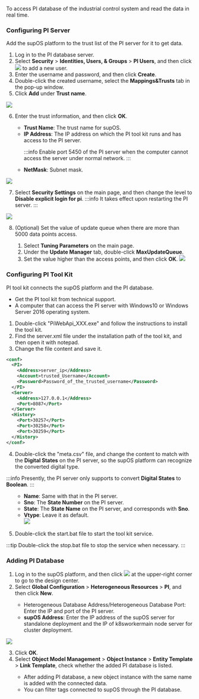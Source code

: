 To access PI database of the industrial control system and read the data in real time.

### Configuring PI Server

Add the supOS platform to the trust list of the PI server for it to get data.
1. Log in to the PI database server.
2. Select <strong>Security</strong> > <b>Identities, Users, & Groups</b> > <strong>PI Users</strong>, and then click <img src="https://wordpressfreezonex.oss-accelerate.aliyuncs.com/platform/60.png"/> to add a new user.
3. Enter the username and password, and then click <strong>Create</strong>.
4. Double-click the created username, select the <strong>Mappings&Trusts</strong> tab in the pop-up window.
5. Click <strong>Add</strong> under <strong>Trust name</strong>.

<img src="https://wordpressfreezonex.oss-accelerate.aliyuncs.com/platform/61.png"/>

6. Enter the trust information, and then click <strong>OK</strong>.

<ul>
<ul>
<li>
<strong>Trust Name</strong>: The trust name for supOS.
</li>
<li>
<strong>IP Address</strong>: The IP address on which the PI tool kit runs and has access to the PI server.

:::info
Enable port 5450 of the PI server when the computer cannot access the server under normal network.
:::

</li>
<li><strong>NetMask</strong>: Subnet mask.
</li>
</ul>
</ul>

<img src="https://wordpressfreezonex.oss-accelerate.aliyuncs.com/platform/62.png"/>

7. Select <strong>Security Settings</strong> on the main page, and then change the level to **Disable explicit login for pi**.
:::info
It takes effect upon restarting the PI server.
:::

<img src="https://wordpressfreezonex.oss-accelerate.aliyuncs.com/platform/63.png"/>

8. (Optional) Set the value of update queue when there are more than 5000 data points access.

<ol>
<ol>
<li>Select <strong>Tuning Parameters</strong> on the main page.</li>
<li>Under the <strong>Update Manager</strong> tab, double-click <strong>MaxUpdateQueue</strong>.</li>
<li>Set the value higher than the access points, and then click <strong>OK</strong>.

<img src="https://wordpressfreezonex.oss-accelerate.aliyuncs.com/platform/64.png"/>

</li>
</ol>
</ol>

### Configuring PI Tool Kit

PI tool kit connects the supOS platform and the PI database.
- Get the PI tool kit from technical support.
- A computer that can access the PI server with Windows10 or Windows Server 2016 operating system.

1. Double-click "PiWebApi_XXX.exe" and follow the instructions to install the tool kit.
2. Find the server.xml file under the installation path of the tool kit, and then open it with notepad.
3. Change the file content and save it.
```xml
<conf>
  <PI>
    <Address>server_ip</Address>
    <Account>trusted_Username</Account>
    <Password>Password_of_the_trusted_username</Password>
  </PI>
  <Server>
    <Address>127.0.0.1</Address>
    <Port>8087</Port>
  </Server>
  <History>
    <Port>30257</Port>
    <Port>30258</Port>
    <Port>30259</Port>
  </History>
</conf>
```
4. Double-click the "meta.csv" file, and change the content to match with the <strong>Digital States</strong> on the PI server, so the supOS platform can recognize the converted
digital type.

:::info
Presently, the PI server only supports to convert <strong>Digital States</strong> to <strong>Boolean</strong>.
:::

<ul>
<ul>
<li><strong>Name</strong>: Same with that in the PI server.</li>
<li><strong>Sno</strong>: The <strong>State Number</strong> on the PI server.</li>
<li><strong>State</strong>: The <strong>State Name</strong> on the PI server, and corresponds with <strong>Sno</strong>.</li>
<li><strong>Vtype</strong>: Leave it as default.<br/>

<img src="https://wordpressfreezonex.oss-accelerate.aliyuncs.com/platform/66.png"/>

</li>
</ul>
</ul>



5. Double-click the start.bat file to start the tool kit service.

:::tip
Double-click the stop.bat file to stop the service when
necessary.
:::

### Adding PI Database

1. Log in to the supOS platform, and then click  <img src="https://wordpressfreezonex.oss-accelerate.aliyuncs.com/platform/7.png"/> at the upper-right corner to go to the design center.
2. Select <strong>Global Configuration</strong> > <strong>Heterogeneous Resources</strong> > <strong>PI</strong>, and then click <strong>New</strong>.

<ul>
<ul>
<li>Heterogeneous Database Address/Heterogeneous Database Port: Enter the IP and port of the PI server.</li>
<li><strong>supOS Address</strong>: Enter the IP address of the supOS server for standalone deployment and the IP of k8sworkermain node server for
cluster deployment.</li>
</ul>
</ul>

<img width={350} src="https://wordpressfreezonex.oss-accelerate.aliyuncs.com/platform/65.png"/>

3. Click <strong>OK</strong>.
4. Select <strong>Object Model Management</strong> > <strong>Object Instance</strong> > <strong>Entity Template</strong> > <strong>Link Template</strong>, check whether the added PI database is listed.

<ul>
<ul>
<li>After adding PI database, a new object instance with the same name is added with the connected data.</li>
<li>You can filter tags connected to supOS through the PI database.</li>
</ul>
</ul>
